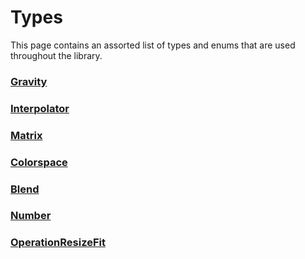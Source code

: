 # Types

This page contains an assorted list of types and enums that are used throughout the library.

### [Gravity](/storage-image-processing-api/types/gravity)

### [Interpolator](/storage-image-processing-api/types/interpolator)

### [Matrix](/storage-image-processing-api/types/matrix)

### [Colorspace](/storage-image-processing-api/types/colorspace)

### [Blend](/storage-image-processing-api/types/blend)

### [Number](/storage-image-processing-api/types/number)

### [OperationResizeFit](/storage-image-processing-api/types/operationResizeFit)
